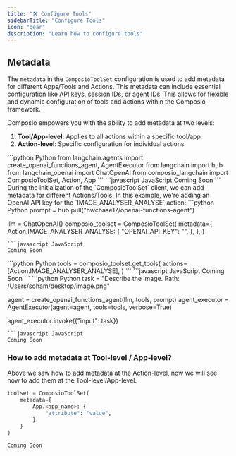 ```yaml
---
title: "🛠️ Configure Tools"
sidebarTitle: "Configure Tools"
icon: "gear"
description: "Learn how to configure tools"
---
```


## Metadata

The `metadata` in the `ComposioToolSet` configuration is used to add metadata for different Apps/Tools and Actions. This metadata can include essential configuration like API keys, session IDs, or agent IDs. This allows for flexible and dynamic configuration of tools and actions within the Composio framework.

Composio empowers you with the ability to add metadata at two levels:

1. **Tool/App-level**: Applies to all actions within a specific tool/app
2. **Action-level**: Specific configuration for individual actions

<Steps>
<Step title="Import required libraries">
<CodeGroup>
```python Python
from langchain.agents import create_openai_functions_agent, AgentExecutor
from langchain import hub
from langchain_openai import ChatOpenAI
from composio_langchain import ComposioToolSet, Action, App
```
```javascript JavaScript
Coming Soon
```
</CodeGroup>
</Step>
<Step title="Import Prompt template & Initialize ChatOpenAI & composio toolset client">
During the initialization of the `ComposioToolSet` client, we can add metadata for different Actions/Tools. In this example, we're adding an OpenAI API key for the `IMAGE_ANALYSER_ANALYSE` action:
<CodeGroup>
```python Python
prompt = hub.pull("hwchase17/openai-functions-agent")

llm = ChatOpenAI()
composio_toolset = ComposioToolSet(
    metadata={
        Action.IMAGE_ANALYSER_ANALYSE: {
            "OPENAI_API_KEY": "<your-openai-api-key>",
        },
    },
)
```
```javascript JavaScript
Coming Soon
```
</CodeGroup>
</Step>
<Step title="Get Image Analyser Action from Composio">
<CodeGroup>
```python Python
tools = composio_toolset.get_tools(
    actions=[Action.IMAGE_ANALYSER_ANALYSE],
)
```
```javascript JavaScript
Coming Soon
```
</CodeGroup>
</Step>
<Step title="Invoke the agent">
<CodeGroup>
```python Python
task = "Describe the image. Path: /Users/soham/desktop/image.png"

agent = create_openai_functions_agent(llm, tools, prompt)
agent_executor = AgentExecutor(agent=agent, tools=tools, verbose=True)

agent_executor.invoke({"input": task})
```
```javascript JavaScript
Coming Soon
```
</CodeGroup>
</Step>
</Steps>

### How to add metadata at Tool-level / App-level?
Above we saw how to add metadata at the Action-level, now we will see how to add them at the Tool-level/App-level.
<CodeGroup>
```python Python
toolset = ComposioToolSet(
    metadata={
        App.<app_name>: {
            "attribute": "value",
        }
    }
)
```
```javascript JavaScript
Coming Soon
```
</CodeGroup>
